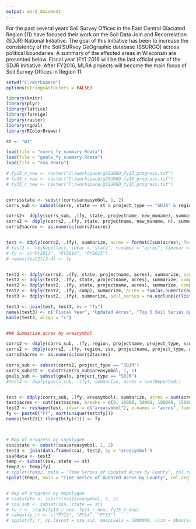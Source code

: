 ---
output: word_document
---

For the past several years Soil Survey Offices in the East Central Glaciated Region (11) have focused their work on the Soil Data Join and Recorrelation (SDJR) National Initiative. The goal of this Initiative has been to increase the consistency of the Soil SURvey GeOgraphic database (SSURGO) across political boundaries. A summary of the affected areas in Wisconsin are presented below. Fiscal year (FY) 2016 will be the last official year of the SDJR Initiative. After FY2016, MLRA projects will become the main focus of Soil Survey Offices in Region 11.


```{r, echo=FALSE, warning=FALSE, message=FALSE, results='asis', fig.height=3.75, fig.width=7.5}
setwd("C:/workspace")
options(stringsAsFactors = FALSE)

library(knitr)
library(plyr)
library(lattice)
library(foreign)
library(raster)
library(rgdal)
library(RColorBrewer)

st <- "WI"

load(file = "corrs_fy_summary.Rdata")
load(file = "goals_fy_summary.Rdata")
load(file = "ssa.Rdata")

# fy13_r_new <- raster("C:/workspace/gSSURGO_fy13_progress.tif")
# fy14_r_new <- raster("C:/workspace/gSSURGO_fy14_progress.tif")
# fy15_r_new <- raster("C:/workspace/gSSURGO_fy15_progress.tif")


corrs$state <- substr(corrs$areasymbol, 1, 2)
corrs_sub <- subset(corrs, state == st & project_type == "SDJR" & region == 11)

corrs2<- ddply(corrs_sub, .(fy, state, projectname, new_muname), summarize, n = length(unique(new_acres)), acres = paste0(unique(new_acres), collapse = ", "))
corrs2 <- ddply(corrs2, .(fy, state, projectname, new_muname, n), summarize, acres = sum(as.numeric(strsplit(acres, ", ")[[1]])))
corrs2$acres <- as.numeric(corrs2$acres)


test <- ddply(corrs2, .(fy), summarize, acres = formatC(sum(acres), format = "fg", big.mark = ","))
# test2 <- reshape(test, idvar = "state", v.names = "acres", timevar = "fy", direction = "wide")
# fy <- c("FY2013", "FY2014", "FY2015")
# names(test2)[2:4] <- fy


test2 <- ddply(corrs2, .(fy, state, projectname, acres), summarize, comp = unlist(lapply(strsplit(new_muname, ", "), function(x) x[1])))
test2 <- ddply(test2, .(fy, state, projectname, acres), summarize, comp = unlist(lapply(strsplit(comp, " "), function(x) x[1])))
test2 <- ddply(test2, .(fy, state, projectname, acres), summarize, comp = unlist(lapply(strsplit(comp, "-"), function(x) x)))
test2 <- ddply(test2, .(fy, comp), summarize, acres = sum(as.numeric(acres)))
test3 <- ddply(test2, .(fy), summarize, soil_series = na.exclude(c(list(comp[order(acres, decreasing = T)][1:5]))))

test3 <- join(test, test3, by = "fy")
names(test3) <- c("Fiscal Year", "Updated Acres", "Top 5 Soil Series Updated in Wisconsin")
kable(test3, align = "c")


### Summarize acres by areasymbol

corrs2 <- ddply(corrs_sub, .(fy, region, projectname, project_type, sso, areasymbol), summarize, n = length(unique(new_acres)), acres = paste0(unique(new_acres), collapse = ", "))
corrs2 <- ddply(corrs2, .(fy, region, sso, projectname, project_type, areasymbol, n), summarize, acres = sum(as.numeric(strsplit(acres, ", ")[[1]])))
corrs2$acres <- as.numeric(corrs2$acres)

corrs_sub <- subset(corrs2, project_type == "SDJR")
corrs_sub$st <- substr(corrs_sub$areasymbol, 1, 2)
goals_sub <- subset(goals, project_type == "SDJR")
#test3 <- ddply(goals_sub, .(fy), summarize, acres = sum(Reported))


test <- ddply(corrs_sub, .(fy, areasymbol), summarize, acres = sum(acres))
test$acres <- cut(test$acres, breaks = c(0, 10000, 50000, 100000, 150000, 200000), labels = c("0 - 10,000", "10,000 - 50,000", "50,000 - 100,000", "100,000 - 150,000", "150,000 - 200,000"))
test2 <- reshape(test, idvar = c("areasymbol"), v.names = "acres", timevar = "fy", direction = "wide")
fy <- paste0("FY", sort(unique(test$fy)))
names(test2)[2:(length(fy)+1)] <- fy



# Map of progress by sapolygon
ssa$state <- substr(ssa$areasymbol, 1, 2)
test3 <- join(data.frame(ssa), test2, by = "areasymbol")
ssa@data <- test3
temp <- subset(ssa, state == st)
temp2 <- temp[fy]
# spplot(temp2, main = "Time Series of Updated Acres by County", col.regions = brewer.pal(5, "Spectral"), layout = c(length(fy), 1))
spplot(temp2, main = "Time Series of Updated Acres by County", col.regions = brewer.pal(5, "YlOrRd"), layout = c(length(fy), 1), colorkey = list(space = "bottom", height = 1))


# Map of progress by mupolygon
# ssa$state <- substr(ssa$areasymbol, 1, 2)
# ssa_sub <- subset(ssa, state == st)
# fy_r <- stack(fy13_r_new, fy14_r_new, fy15_r_new)
# names(fy_r) <- c("FY13", "FY14", "FY15")
# spplot(fy_r, sp.layout = ssa_sub, maxpixels = 5000000, xlim = bbox(ssa_sub)[1, ] + c(-1e4, 1e4), ylim = # bbox(ssa_sub)[2, ] + c(-1e4, 1e4), colorkey = FALSE, col.regions = "blue", strip = strip.custom(bg = grey(0.85)), main = "Time series of SDJR Progress", fontsize = 12, )

```
